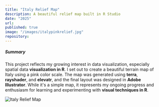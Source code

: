 ```yaml
---
title: "Italy Relief Map"
description: A beautiful relief map built in R Studio
date: "2025"
url:
published: true
image: "/images/italypinkrelief.jpg"
repository:
---
```


##### Summary
This project reflects my growing interest in data visualization, especially spatial data **visualization in R**. I set out to create a beautiful terrain map of Italy using a pink color scale. The map was generated using **terra**, **rayshader**, and **elevatr**, and the final layout was designed in **Adobe Illustrator**. While it's a simple map, it represents my ongoing progress and enthusiasm for learning and experimenting with **visual techniques in R**.

![Italy Relief Map](/images/italypinkrelief.jpg)
